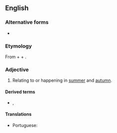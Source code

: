 ==English==

===Alternative forms===
* {{l|en|estivoautumnal}} {{qualifier|mainly US}}

===Etymology===
From {{der|en|la|aestīvus|t=summer}} + {{m|la|autumnus|t=autumn, fall}} + {{af|en|-al}}.

===Adjective===
{{en-adj|-}}

# {{lb|en|British}} Relating to or happening in [[summer]] and [[autumn]].

====Derived terms====
* {{l|en|aestivoautumnal fever}}, {{l|en|estivoautumnal fever}}

====Translations====
{{trans-top|happening in summer and autumn}}
* Portuguese: {{t|pt|estivo-outonal}}
{{trans-mid}}
{{trans-bottom}}
